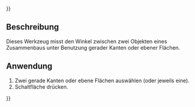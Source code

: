 {{UnfinishedDocu{{#translation:}}}}
<languages/>

{{Docnav/de
|[[Assembly3_MeasurePointPlane/de|Punkt zu Ebene messen]]
|
|[[Assembly3_Workbench/de|Assembly3]]
|IconL=Assembly_MeasurePointPlaneDistance.svg
|
|IconC=Assembly3_workbench_icon.svg
}}

{{GuiCommand/de
|Name=Assembly3 MeasureAngle
|Name/de=Assembly3 WinkelMessen
|Icon=Assembly_MeasureAngle.svg
|Workbenches=[[Assembly3_Workbench/de|Assembly3]]
}}

== Beschreibung ==

Dieses Werkzeug misst den Winkel zwischen zwei Objekten eines Zusammenbaus unter Benutzung gerader Kanten oder ebener Flächen.

== Anwendung == 

# Zwei gerade Kanten oder ebene Flächen auswählen (oder jeweils eine).
# Schaltfläche {{Button|[[Image:Assembly_MeasureAngle.svg|16px]] [[Assembly3_MeasureAngle/de|Winkel messen]]}} drücken.


{{Docnav/de
|[[Assembly3_MeasurePointPlane/de|Punkt zu Ebene messen]]
|
|[[Assembly3_Workbench/de|Assembly3]]
|IconL=Assembly_MeasurePointPlaneDistance.svg
|
|IconC=Assembly3_workbench_icon.svg
}}

{{Userdocnavi{{#translation:}}}}